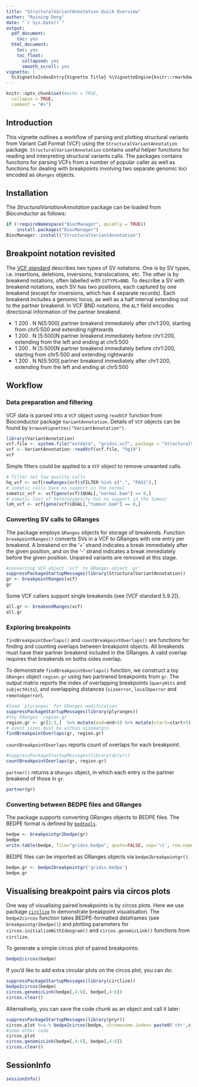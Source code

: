 ```yaml
---
title: "StructuralVariantAnnotation Quick Overview"
author: "Ruining Dong"
date: "`r Sys.Date()`"
output:
  pdf_document:
    toc: yes
  html_document:
    toc: yes
    toc_float:
      collapsed: yes
      smooth_scroll: yes
vignette: |
  %\VignetteIndexEntry{Vignette Title} %\VignetteEngine{knitr::rmarkdown} %\VignetteEncoding{UTF-8}
---
```



```r
knitr::opts_chunk$set(#echo = TRUE,
  collapse = TRUE,
  comment = "#>")
```

## Introduction
This vignette outlines a workflow of parsing and plotting structural variants from Variant Call Format (VCF) using the `StructuralVariantAnnotation` package. `StructuralVariantAnnotation` contains useful helper functions for reading and interpreting structural variants calls. The packages contains functions for parsing VCFs from a number of popular caller as well as functions for dealing with breakpoints involving two separate genomic loci encoded as `GRanges` objects. 

## Installation

The *StructuralVariationAnnotation* package can be loaded from *Bioconductor* as follows:

```r
if (!requireNamespace("BiocManager", quietly = TRUE))
    install.packages("BiocManager")
BiocManager::install("StructuralVariantAnnotation")
```

## Breakpoint notation revisited
The [VCF standard](https://samtools.github.io/hts-specs/VCFv4.3.pdf) describes two types of SV notations. One is by SV types, i.e. insertions, deletions, inversions, translocations, etc. The other is by breakend notations, often labelled with `SVTYPE=BND`. To describe a SV with breakend notations, each SV has two positions, each captured by one breakend (except for inversions, which has 4 separate records). Each breakend includes a genomic locus, as well as a half interval extending out to the partner breakend. In VCF BND notations, the `ALT` field encodes directional information of the partner breakend.

* 1	200	.	N	N[5:500[	partner breakend immediately after chr1:200, starting from chr5:500 and extending rightwards
* 1	200	.	N	]5:500]N	partner breakend immediately before chr1:200, extending from the left and ending at chr5:500
* 1	200	.	N	[5:500[N	partner breakend immediately before chr1:200, starting from chr5:500 and extending rightwards
* 1	200	.	N	N]5:500]	partner breakend immediately after chr1:200, extending from the left and ending at chr5:500

## Workflow
### Data preparation and filtering
VCF data is parsed into a `VCF` object using `readVCF` function from Bioconductor package `VariantAnnotation`. Details of `VCF` objects can be found by `browseVignettes("VariantAnnotation")`.
```r
library(VariantAnnotation)
vcf.file <- system.file("extdata", "gridss.vcf", package = "StructuralVariantAnnotation")
vcf <- VariantAnnotation::readVcf(vcf.file, "hg19")
vcf
```

Simple filters could be applied to a `VCF` object to remove unwanted calls.
```r
# filter out low quality calls
hq_vcf <- vcf[rowRanges(vcf)$FILTER %in% c(".", "PASS"),]
# somatic calls have no support in the normal
somatic_vcf <- vcf[geno(vcf)$QUAL[,"normal.bam"] == 0,]
# somatic loss of heterozygosity has no support in the tumour
loh_vcf <- vcf[geno(vcf)$QUAL[,"tumour.bam"] == 0,]
```

### Converting SV calls to GRanges
The package employs `GRanges` objects for storage of breakends. Function `breakpointRanges()` converts SVs in a VCF to GRanges with one entry per breakend. A breakend on the '+' strand indicates a break immediately after the given position, and on the '-' strand indicates a break immediately before the given position. Unpaired variants are removed at this stage.

```r
#converting VCF object 'vcf' to GRanges object 'gr'
suppressPackageStartupMessages(library(StructuralVariantAnnotation))
gr <- breakpointRanges(vcf)
gr
```
Some VCF callers support single breakends (see [VCF standard 5.9.2]), 
```r
all.gr <- breakendRanges(vcf)
all.gr
```


### Exploring breakpoints

`findBreakpointOverlaps()` and `countBreakpointOverlaps()` are functions for finding and counting overlaps between breakpoint objects. All breakends must have their partner breakend included in the GRanges. A valid overlap requires that breakends on boths sides overlap.

<!-- **EXAMPLE HERE FOR GENE OVERLAP** -->
<!-- # ```{r, warning=FALSE, message=FALSE} -->
<!-- # library(dplyr) -->
<!-- # library(plyranges) -->
<!-- # region.gr <- data.frame(seqnames=c('chr12','chr12'),start=c(84350,4886681),end=c(84350,4886681),strand=c('-','+'), vcfID=c('gridss100o','gridss100h'), partner=c('gridss100h','gridss100o')) %>% as_granges() -->
<!-- # region.gr <- setNames(region.gr, c('gridss100o','gridss100h')) -->
<!-- # region.gr -->
<!-- # ``` -->

To demonstrate `findBreakpointOverlaps()` function, we construct a toy `GRanges` object `region.gr` using two partnered breakpoints from `gr`. The output matrix reports the index of overlapping breakpoints (`queryHits` and `subjectHits`), and overlapping distances (`sizeerror`, `localbperror` and `remotebperror`). 
```r
#load `plyranges` for GRanges modification
suppressPackageStartupMessages(library(plyranges))
#toy GRanges `region.gr`
region.gr <- gr[2:3,]  %>% mutate(end=end+5) %>% mutate(start=start+5)
# event sizes must be within sizemargin
findBreakpointOverlaps(gr, region.gr)
```
`countBreakpointOverlaps` reports count of overlaps for each breakpoint.
```r
#suppressPackageStartupMessages(library(dplyr))
countBreakpointOverlaps(gr, region.gr)
```

`partner()` returns a `GRanges` object, in which each entry is the partner breakend of those in `gr`.
```r
partner(gr)
```


### Converting between BEDPE files and GRanges

The package supports converting GRanges objects to BEDPE files. The BEDPE format is defined by [`bedtools`](https://bedtools.readthedocs.io/en/latest/content/general-usage.html).

```r
bedpe <- breakpointgr2bedpe(gr)
bedpe
write.table(bedpe, file="gridss.bedpe", quote=FALSE, sep='\t', row.names=FALSE, col.names=FALSE)
```

BEDPE files can be imported as GRanges objects via `bedpe2breakpointgr()`.
```r
bedpe.gr <- bedpe2breakpointgr('gridss.bedpe')
bedpe.gr
```




## Visualising breakpoint pairs via circos plots

One way of visualising paired breakpoints is by circos plots. Here we use package [`circlize`](https://doi.org/10.1093/bioinformatics/btu393) to demonstrate breakpoint visualisation. The `bedpe2circos` function takes BEDPE-formatted dataframes (see `breakpointgr2bedpe()`) and plotting parameters for `circos.initializeWithIdeogram()` and `circos.genomicLink()` functions from `circlize`.

To generate a simple circos plot of paired breakpoints:
```r
bedpe2circos(bedpe)
```

If you'd like to add extra circular plots on the circos plot, you can do:
```r
suppressPackageStartupMessages(library(circlize))
bedpe2circos(bedpe)
circos.genomicLink(bedpe[,4:6], bedpe[,4:6])
circos.clear()
```
Alternatively, you can save the code chunk as an object and call it later:
```r
suppressPackageStartupMessages(library(pryr))
circos.plot %<a-% bedpe2circos(bedpe, chromosome.index= paste0('chr',c(1,12)))
#some other code
circos.plot
circos.genomicLink(bedpe[,4:6], bedpe[,4:6])
circos.clear()
```


## SessionInfo
```r
sessionInfo()
```
